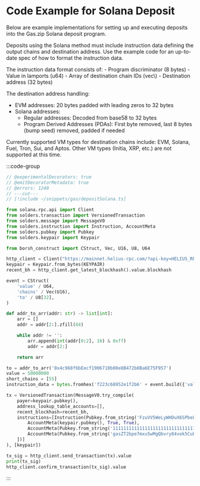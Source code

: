 
# Code Example for Solana Deposit

Below are example implementations for setting up and executing deposits into the Gas.zip Solana deposit program.

Deposits using the Solana method must include instruction data defining the output chains and destination address.
Use the example code for an up-to-date spec of how to format the instruction data.

<Callout type="info">
The instruction data format consists of:
- Program discriminator (8 bytes)
- Value in lamports (u64) 
- Array of destination chain IDs (vec\<u16\>)
- Destination address (32 bytes)

The destination address handling:
- EVM addresses: 20 bytes padded with leading zeros to 32 bytes
- Solana addresses: 
  - Regular addresses: Decoded from base58 to 32 bytes
  - Program Derived Addresses (PDAs): First byte removed, last 8 bytes (bump seed) removed, padded if needed
</Callout>

<Callout type="warning">
Currently supported VM types for destination chains include: EVM, Solana, Fuel, Tron, Sui, and Aptos. Other VM types (Initia, XRP, etc.) are not supported at this time.
</Callout>

:::code-group
```ts twoslash [typescript]
// @experimentalDecorators: true
// @emitDecoratorMetadata: true
// @errors: 1240
// ---cut---
// [!include ~/snippets/gas/depositSolana.ts]
```

```python [python]
from solana.rpc.api import Client
from solders.transaction import VersionedTransaction
from solders.message import MessageV0
from solders.instruction import Instruction, AccountMeta
from solders.pubkey import Pubkey
from solders.keypair import Keypair

from borsh_construct import CStruct, Vec, U16, U8, U64

http_client = Client("https://mainnet.helius-rpc.com/?api-key=HELIUS_RPC_KEY")
keypair = Keypair.from_bytes(KEYPAIR)
recent_bh = http_client.get_latest_blockhash().value.blockhash

event = CStruct(
    'value' / U64,
    'chains' / Vec(U16),
    'to' / U8[32],
)

def addr_to_arr(addr: str) -> list[int]:
    arr = []
    addr = addr[2:].zfill(64)

    while addr != '':
        arr.append(int(addr[0:2], 16) & 0xff)
        addr = addr[2:]

    return arr

to = addr_to_arr('0x4c968f6bEecf1906710b08e8B472b8Ba6E75F957')
value = 50000000
short_chains = [55]
instruction_data = bytes.fromhex('f223c68952e1f2b6' + event.build({'value': value, 'chains': short_chains, 'to': to}).hex())

tx = VersionedTransaction(MessageV0.try_compile(
    payer=keypair.pubkey(),
    address_lookup_table_accounts=[],
    recent_blockhash=recent_bh,
    instructions=[Instruction(Pubkey.from_string('FzuVV5WeLyWHDuX6SPbeLgqkvePDTzMCRKYAhDbiP3z3'), data=instruction_data, accounts=[
        AccountMeta(keypair.pubkey(), True, True),
        AccountMeta(Pubkey.from_string('11111111111111111111111111111111'), False, False),
        AccountMeta(Pubkey.from_string('gasZT2bpe7mxu5wMgQbvry84vok5CuF2huCEokyC3qh'), False, True),
    ])]
), [keypair])

tx_sig = http_client.send_transaction(tx).value
print(tx_sig)
http_client.confirm_transaction(tx_sig).value

```
:::
